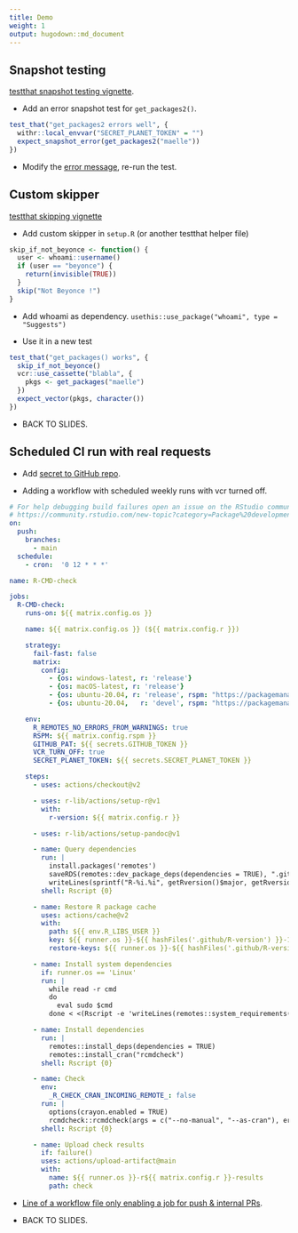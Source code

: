 ```yaml
---
title: Demo
weight: 1
output: hugodown::md_document
---
```


## Snapshot testing

[testthat snapshot testing vignette](https://testthat.r-lib.org/articles/snapshotting.html).

* Add an error snapshot test for `get_packages2()`.

```r
test_that("get_packages2 errors well", {
  withr::local_envvar("SECRET_PLANET_TOKEN" = "")
  expect_snapshot_error(get_packages2("maelle"))
})
```

* Modify the [error message](https://style.tidyverse.org/error-messages.html), re-run the test.

## Custom skipper

[testthat skipping vignette](https://testthat.r-lib.org/articles/skipping.html)

* Add custom skipper in `setup.R` (or another testthat helper file)

```r
skip_if_not_beyonce <- function() {
  user <- whoami::username()
  if (user == "beyonce") {
    return(invisible(TRUE))
  }
  skip("Not Beyonce !")
}
```

* Add whoami as dependency. `usethis::use_package("whoami", type = "Suggests")`

* Use it in a new test

```r
test_that("get_packages() works", {
  skip_if_not_beyonce()
  vcr::use_cassette("blabla", {
    pkgs <- get_packages("maelle")
  })
  expect_vector(pkgs, character())
})
```

* BACK TO SLIDES.

## Scheduled CI run with real requests

* Add [secret to GitHub repo](https://docs.github.com/en/actions/reference/encrypted-secrets).

* Adding a workflow with scheduled weekly runs with vcr turned off.


```yaml
# For help debugging build failures open an issue on the RStudio community with the 'github-actions' tag.
# https://community.rstudio.com/new-topic?category=Package%20development&tags=github-actions
on:
  push:
    branches:
      - main
  schedule:
    - cron:  '0 12 * * *'

name: R-CMD-check

jobs:
  R-CMD-check:
    runs-on: ${{ matrix.config.os }}

    name: ${{ matrix.config.os }} (${{ matrix.config.r }})

    strategy:
      fail-fast: false
      matrix:
        config:
          - {os: windows-latest, r: 'release'}
          - {os: macOS-latest, r: 'release'}
          - {os: ubuntu-20.04, r: 'release', rspm: "https://packagemanager.rstudio.com/cran/__linux__/focal/latest"}
          - {os: ubuntu-20.04,   r: 'devel', rspm: "https://packagemanager.rstudio.com/cran/__linux__/focal/latest", http-user-agent: "R/4.1.0 (ubuntu-20.04) R (4.1.0 x86_64-pc-linux-gnu x86_64 linux-gnu) on GitHub Actions" }

    env:
      R_REMOTES_NO_ERRORS_FROM_WARNINGS: true
      RSPM: ${{ matrix.config.rspm }}
      GITHUB_PAT: ${{ secrets.GITHUB_TOKEN }}
      VCR_TURN_OFF: true
      SECRET_PLANET_TOKEN: ${{ secrets.SECRET_PLANET_TOKEN }}

    steps:
      - uses: actions/checkout@v2

      - uses: r-lib/actions/setup-r@v1
        with:
          r-version: ${{ matrix.config.r }}

      - uses: r-lib/actions/setup-pandoc@v1

      - name: Query dependencies
        run: |
          install.packages('remotes')
          saveRDS(remotes::dev_package_deps(dependencies = TRUE), ".github/depends.Rds", version = 2)
          writeLines(sprintf("R-%i.%i", getRversion()$major, getRversion()$minor), ".github/R-version")
        shell: Rscript {0}

      - name: Restore R package cache
        uses: actions/cache@v2
        with:
          path: ${{ env.R_LIBS_USER }}
          key: ${{ runner.os }}-${{ hashFiles('.github/R-version') }}-1-${{ hashFiles('.github/depends.Rds') }}
          restore-keys: ${{ runner.os }}-${{ hashFiles('.github/R-version') }}-1-

      - name: Install system dependencies
        if: runner.os == 'Linux'
        run: |
          while read -r cmd
          do
            eval sudo $cmd
          done < <(Rscript -e 'writeLines(remotes::system_requirements("ubuntu", "20.04"))')

      - name: Install dependencies
        run: |
          remotes::install_deps(dependencies = TRUE)
          remotes::install_cran("rcmdcheck")
        shell: Rscript {0}

      - name: Check
        env:
          _R_CHECK_CRAN_INCOMING_REMOTE_: false
        run: |
          options(crayon.enabled = TRUE)
          rcmdcheck::rcmdcheck(args = c("--no-manual", "--as-cran"), error_on = "warning", check_dir = "check")
        shell: Rscript {0}

      - name: Upload check results
        if: failure()
        uses: actions/upload-artifact@main
        with:
          name: ${{ runner.os }}-r${{ matrix.config.r }}-results
          path: check
```


* [Line of a workflow file only enabling a job for push & internal PRs](https://github.com/r-lib/pkgdown/blob/900ef5471576f8f29508a7e7d94fae51390f2d96/.github/workflows/pkgdown.yaml#L15).

* BACK TO SLIDES.
